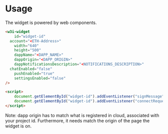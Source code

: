 # Usage

The widget is powered by web components.

```html
<w3i-widget 
	id="widget-id"
  account="<ETH-Address>" 
	width="640" 
	height="500" 
	dappName="<DAPP_NAME>"
	dappOrigin="<DAPP_ORIGIN>" 
	dappNotificationsDescription="<NOTIFICATIONS_DESCRIPTION>"
  chatEnabled="false" 
	pushEnabled="true" 
	settingsEnabled="false"
/>

<script>
	document.getElementById("widget-id").addEventListener("signMessage", functionToSign)
	document.getElementById("widget-id").addEventListener("connectRequest", functionToTriggerModal)
</script>
```

Note: dapp origin has to match what is registered in cloud, associated with your project id.
Furthermore, it needs match the origin of the page the widget is on.
